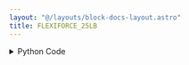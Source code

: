 ```yaml
---
layout: "@/layouts/block-docs-layout.astro"
title: FLEXIFORCE_25LB
---
```



<PythonDocsDisplay docstring={docstring} />
<AppDisplay app={app} />

<details>
<summary>Python Code</summary>
```python
from flojoy import flojoy, OrderedPair, DataContainer
from typing import Optional


@flojoy(deps={"pyserial": "3.5"})
def FLEXIFORCE_25LB(
    default: OrderedPair,
    calibration1: float = 0.015,
    calibration2: float = 0.06,
) -> OrderedPair:
    """The Flexiforce node allows you to convert voltages measured with the Phidget Interface Kit into pressures.

    Parameters
    ----------
    Calibration1 : float
        Calibration parameters to convert voltage into pressure.
    calibration2 : float
        Calibration parameters to convert voltage into pressure.
    """

    # Example of a Calibration to convert Voltage into pressions :
    pressions: list[float] = []
    sensor_num = default.x

    pression_i: float = (default.y - calibration1) / calibration2
    pressions.append(pression_i)

    return OrderedPair(sensor_num, pressions)

```
[Find this Flojoy Block on GitHub](https://github.com/flojoy-ai/blocks/blob/main/blocks/IO/ANALOG_SENSORS/PRESSURE_SENSORS/FLEXIFORCE_25LB/FLEXIFORCE_25LB.py)
</details>


## Example
